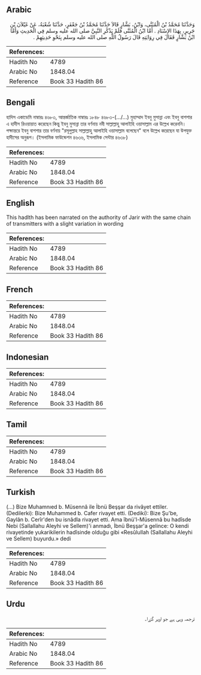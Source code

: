 ## Arabic


<div dir="rtl" lang="ar" style={{fontSize:'larger',backgroundColor:'#f8f9fa',padding:20}}>
وَحَدَّثَنَا مُحَمَّدُ بْنُ الْمُثَنَّى، وَابْنُ، بَشَّارٍ قَالاَ حَدَّثَنَا مُحَمَّدُ بْنُ جَعْفَرٍ، حَدَّثَنَا شُعْبَةُ، عَنْ غَيْلاَنَ بْنِ جَرِيرٍ، بِهَذَا الإِسْنَادِ ‏.‏ أَمَّا ابْنُ الْمُثَنَّى فَلَمْ يَذْكُرِ النَّبِيَّ صلى الله عليه وسلم فِي الْحَدِيثِ وَأَمَّا ابْنُ بَشَّارٍ فَقَالَ فِي رِوَايَتِهِ قَالَ رَسُولُ اللَّهِ صلى الله عليه وسلم بِنَحْوِ حَدِيثِهِمْ ‏.‏
</div>
<div style={{backgroundColor:'#f8f9fa',padding:20, marginBottom: 10}}><table> <thead> <tr> <th>References:</th> <th></th> </tr> </thead> <tbody><tr><td>Hadith No</td><td>4789</td></tr><tr><td>Arabic No</td><td>1848.04</td></tr><tr><td>Reference</td><td>Book 33 Hadith 86</td></tr></tbody></table></div>

## Bengali


<div dir="ltr" lang="bn" style={{fontSize:'larger',backgroundColor:'#f8f9fa',padding:20}}>
হাদিস একাডেমি নাম্বারঃ ৪৬৮৩, আন্তর্জাতিক নাম্বারঃ ১৮৪৮ ৪৬৮৩-(…/...) মুহাম্মাদ ইবনু মুসান্না এবং ইবনু বাশশার এ হাদীস রিওয়ায়াত করেছেন কিন্তু ইবনু মুসান্না তার বর্ণনায় নবী সাল্লাল্লাহু আলাইহি ওয়াসাল্লাম এর উল্লেখ করেননি। পক্ষান্তরে ইবনু বাশশার তার বর্ণনায় "রসূলুল্লাহ সাল্লাল্লাহু আলাইহি ওয়াসাল্লাম বলেছেন" বলে উল্লেখ করেছেন যা উপযুক্ত হাদীসের অনুরূপ। (ইসলামিক ফাউন্ডেশন ৪৬৩৬, ইসলামিক সেন্টার ৪৬৩৮)
</div>
<div style={{backgroundColor:'#f8f9fa',padding:20, marginBottom: 10}}><table> <thead> <tr> <th>References:</th> <th></th> </tr> </thead> <tbody><tr><td>Hadith No</td><td>4789</td></tr><tr><td>Arabic No</td><td>1848.04</td></tr><tr><td>Reference</td><td>Book 33 Hadith 86</td></tr></tbody></table></div>

## English


<div dir="ltr" lang="en" style={{fontSize:'larger',backgroundColor:'#f8f9fa',padding:20}}>
This hadlth has been narrated on the authority of Jarir with the same chain of transmitters with a slight variation in wording
</div>
<div style={{backgroundColor:'#f8f9fa',padding:20, marginBottom: 10}}><table> <thead> <tr> <th>References:</th> <th></th> </tr> </thead> <tbody><tr><td>Hadith No</td><td>4789</td></tr><tr><td>Arabic No</td><td>1848.04</td></tr><tr><td>Reference</td><td>Book 33 Hadith 86</td></tr></tbody></table></div>

## French


<div dir="ltr" lang="fr" style={{fontSize:'larger',backgroundColor:'#f8f9fa',padding:20}}>

</div>
<div style={{backgroundColor:'#f8f9fa',padding:20, marginBottom: 10}}><table> <thead> <tr> <th>References:</th> <th></th> </tr> </thead> <tbody><tr><td>Hadith No</td><td>4789</td></tr><tr><td>Arabic No</td><td>1848.04</td></tr><tr><td>Reference</td><td>Book 33 Hadith 86</td></tr></tbody></table></div>

## Indonesian


<div dir="ltr" lang="id" style={{fontSize:'larger',backgroundColor:'#f8f9fa',padding:20}}>

</div>
<div style={{backgroundColor:'#f8f9fa',padding:20, marginBottom: 10}}><table> <thead> <tr> <th>References:</th> <th></th> </tr> </thead> <tbody><tr><td>Hadith No</td><td>4789</td></tr><tr><td>Arabic No</td><td>1848.04</td></tr><tr><td>Reference</td><td>Book 33 Hadith 86</td></tr></tbody></table></div>

## Tamil


<div dir="ltr" lang="ta" style={{fontSize:'larger',backgroundColor:'#f8f9fa',padding:20}}>

</div>
<div style={{backgroundColor:'#f8f9fa',padding:20, marginBottom: 10}}><table> <thead> <tr> <th>References:</th> <th></th> </tr> </thead> <tbody><tr><td>Hadith No</td><td>4789</td></tr><tr><td>Arabic No</td><td>1848.04</td></tr><tr><td>Reference</td><td>Book 33 Hadith 86</td></tr></tbody></table></div>

## Turkish


<div dir="ltr" lang="tr" style={{fontSize:'larger',backgroundColor:'#f8f9fa',padding:20}}>
(…) Bize Muhamnıed b. Müsennâ ile İbnü Beşşar da rivâyet ettiler. (Dedilerki): Bize Muhammed b. Cafer rivayet etti. (Dediki): Bize Şu'be, Gaylân b. Cerîr'den bu isnâdla rivayet etti. Ama îbnü'l-Müsennâ bu hadîsde Nebi (Sallallahu Aleyhi ve Sellem)'i anmadı, İbnü Beşşar'a gelince: O kendi rivayetinde yukarikilerin hadîsinde olduğu gibi «Resûlullah (Sallallahu Aleyhi ve Sellem) buyurdu.» dedi
</div>
<div style={{backgroundColor:'#f8f9fa',padding:20, marginBottom: 10}}><table> <thead> <tr> <th>References:</th> <th></th> </tr> </thead> <tbody><tr><td>Hadith No</td><td>4789</td></tr><tr><td>Arabic No</td><td>1848.04</td></tr><tr><td>Reference</td><td>Book 33 Hadith 86</td></tr></tbody></table></div>

## Urdu


<div dir="rtl" lang="ur" style={{fontSize:'larger',backgroundColor:'#f8f9fa',padding:20}}>
ترجمہ وہی ہے جو اوپر گزرا۔
</div>
<div style={{backgroundColor:'#f8f9fa',padding:20, marginBottom: 10}}><table> <thead> <tr> <th>References:</th> <th></th> </tr> </thead> <tbody><tr><td>Hadith No</td><td>4789</td></tr><tr><td>Arabic No</td><td>1848.04</td></tr><tr><td>Reference</td><td>Book 33 Hadith 86</td></tr></tbody></table></div>